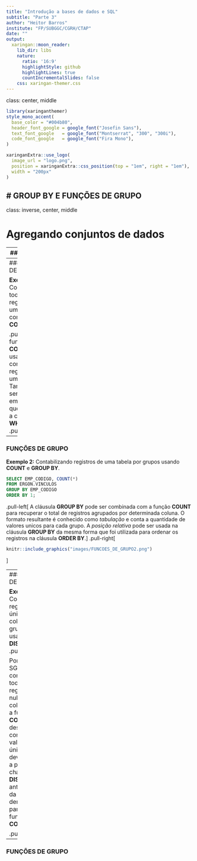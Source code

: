 ```yaml
---
title: "Introdução a bases de dados e SQL"
subtitle: "Parte 3"
author: "Heitor Barros"
institute: "FP/SUBGGC/CGRH/CTAP"
date: ""
output:
  xaringan::moon_reader:
    lib_dir: libs
    nature:
      ratio: '16:9'
      highlightStyle: github
      highlightLines: true
      countIncrementalSlides: false
    css: xaringan-themer.css
---
```

class: center, middle
```r
library(xaringanthemer)
style_mono_accent(
  base_color = "#004b80", 
  header_font_google = google_font("Josefin Sans"),
  text_font_google   = google_font("Montserrat", "300", "300i"),
  code_font_google   = google_font("Fira Mono"),
)
```

```r
xaringanExtra::use_logo(
  image_url = "logo.png",
  position = xaringanExtra::css_position(top = "1em", right = "1em"),
  width = "200px"
)

```

# GROUP BY E FUNÇÕES DE GRUPO
---
class: inverse, center, middle

# Agregando conjuntos de dados

---
## GROUP BY

A agregação de dados é a criação de algum tipo de total ou resumo a partir de vários registros. Soma, mínimo, máximo, contagem e média são algumas das operações de agregação mais comuns. Podemos realizar essas operações sobre qualquer coluna especificada, o que nos permite controlar facilmente o escopo das agregações.

---
### FUNÇÕES DE GRUPO

**Exemplo 1:** Contabilizando todos os registros de uma tabela coma função **COUNT**.  
```sql
SELECT COUNT(*) 
FROM ERGON.VINCULOS;
```

.pull-left[
A função **COUNT** é usada para contabilizar registros em uma consulta. Também pode ser utilizada em consultas que possuem a cláusula **WHERE**.  
]
.pull-right[
```r
knitr::include_graphics("images/FUNCOES_DE_GRUPO.png")
```
]

---
### FUNÇÕES DE GRUPO

**Exemplo 2:** Contabilizando registros de uma tabela por grupos usando **COUNT** e **GROUP BY**.  
```sql
SELECT EMP_CODIGO, COUNT(*) 
FROM ERGON.VINCULOS 
GROUP BY EMP_CODIGO 
ORDER BY 1;
```

.pull-left[
A cláusula **GROUP BY** pode ser combinada com a função **COUNT** para recuperar o total de registros agrupados por determinada coluna. O formato resultante é conhecido como *tabulação* e conta a quantidade de valores unicos para cada grupo. A *posição relativa* pode ser usada na cláusula **GROUP BY** da mesma forma que foi utilizada para ordenar os registros na cláusula **ORDER BY**.
]
.pull-right[
```r
knitr::include_graphics("images/FUNCOES_DE_GRUPO2.png")
```
]

---
### FUNÇÕES DE GRUPO

**Exemplo 3:** Contabilizando registros únicos de uma coluna por grupos usando **DISTINCT**.  
.pull-left[
```sql
SELECT 
  EMP_CODIGO
  , COUNT(*) AS REGISTROS
  , COUNT(NUMFUNC) AS TOTAL_FUNCIONARIOS
  , COUNT(DISTINCT NUMFUNC) FUNCIONARIOS  
FROM ERGON.VINCULOS 
GROUP BY EMP_CODIGO 
ORDER BY 1;
```


Por padrão, o SGBD contabiliza todos os registros não nulos de uma coluna ao usar a função **COUNT**. Se desejamos contabilizar os valores únicos, devemos usar a palavra-chave **DISTINCT** antes do nome da coluna e dentro dos parênteses da função **COUNT**.
]

.pull-right[
```r
knitr::include_graphics("images/FUNCOES_DE_GRUPO3.png")
```
]

---
### FUNÇÕES DE GRUPO

